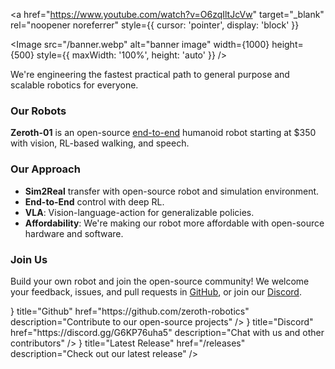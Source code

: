 
<a 
  href="https://www.youtube.com/watch?v=O6zqIltJcVw" 
  target="_blank" 
  rel="noopener noreferrer"
  style={{ cursor: 'pointer', display: 'block' }}
>
  <Image src="/banner.webp" alt="banner image" width={1000} height={500} style={{ maxWidth: '100%', height: 'auto' }} />
</a>

We're engineering the fastest practical path to general purpose and scalable robotics for everyone.

### Our Robots
**Zeroth-01** is an open-source [end-to-end](/ml/rl) humanoid robot starting at $350 with vision, RL-based walking, and speech.

### Our Approach
- **Sim2Real** transfer with open-source robot and simulation environment.
- **End-to-End** control with deep RL.
- **VLA**: Vision-language-action for generalizable policies.
- **Affordability**: We're making our robot more affordable with open-source hardware and software.

### Join Us
Build your own robot and join the open-source community! We welcome your feedback, issues, and pull requests in [GitHub](https://github.com/zeroth-robotics), or join our [Discord](https://discord.gg/G6KP76uha5).

<Cards>
  <Cards.Card
    icon={<FaGithub />}
    title="Github"
    href="https://github.com/zeroth-robotics"
    description="Contribute to our open-source projects"
  />
  <Cards.Card
    icon={<FaDiscord />}
    title="Discord"
    href="https://discord.gg/G6KP76uha5"
    description="Chat with us and other contributors"
  />
  <Cards.Card
    icon={<FaRobot />}
    title="Latest Release"
    href="/releases"
    description="Check out our latest release"
  />
</Cards>
